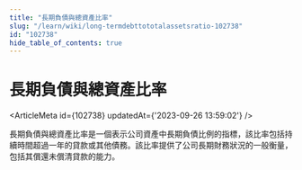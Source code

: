 ```yaml
---
title: "長期負債與總資產比率"
slug: "/learn/wiki/long-termdebttototalassetsratio-102738"
id: "102738"
hide_table_of_contents: true
---
```



# 長期負債與總資產比率

<ArticleMeta id={102738} updatedAt={'2023-09-26 13:59:02'} />
<div className='border-solid border-b border-t-0 my-4 border-[var(--ifm-color-gray-300)]' />

長期負債與總資產比率是一個表示公司資產中長期負債比例的指標，該比率包括持續時間超過一年的貸款或其他債務。該比率提供了公司長期財務狀況的一般衡量，包括其償還未償清貸款的能力。
